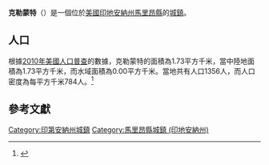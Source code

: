 {{noteTA
|G1=USState
|G2=地名
|G3=Unit
}}
{{Infobox settlement
|name            = 克勒蒙特
|native_name = Clermont
|settlement_type          = [[鎮|城鎮]]
|image_skyline            = Marion County Indiana Incorporated and Unincorporated areas Clermont Highlighted 1813492.svg
|imagesize                = 250px
|image_map                = 
|mapsize                  = 
|subdivision_type         = [[世界政區索引|國家]]
|subdivision_type1        = [[美国州份|州份]]
|subdivision_type2        = [[印地安納州行政區劃|縣]]
|subdivision_name         = [[美国|美国]]
|subdivision_name1        = [[印地安納州|印地安納州]]
|subdivision_name2        = [[馬里昂縣_(印地安納州)|馬里昂縣]]
|elevation_ft             = 833
|elevation_m              = 254
|timezone                 = [[北美东部时区|CST]]
|area_total_km2           = 1.73
|area_land_km2            = 1.73
|area_water_km2           = 0.00
|area_total_sq_mi         = 
|area_land_sq_mi          = 
|area_water_sq_mi         = 
|population_as_of         = [[2010年美國人口普查|2010]]
|population_footnotes     = 
|population_total         = 1356
|population_density_km2   = auto
|population_density_sq_mi = auto
|utc_offset               = -5
|coordinates              = {{coord|39|48|52|N|86|19|18|W|display=inline,title}}
| coor_pinpoint           = 
| coordinates_footnotes   = 
|timezone_DST             = EDT
|utc_offset_DST           = -4
|postal_code_type         = [[美國郵區編號|郵區編號]]
|postal_code              = 46234
|area_code                = {{link-en|电话区号317|Area code 317|317}}
|blank_name = [[地名信息系统|GNIS ID]]
|blank_info = 432641<ref name="GNIS">{{cite gnis|432641|Clermont}}</ref>
}}
'''克勒蒙特'''（{{lang-en|Clermont}}）是一個位於[[美國|美國]][[印地安納州|印地安納州]][[馬里昂縣_(印地安納州)|馬里昂縣]]的[[鎮|城鎮]]。

== 人口 ==
根據[[2010年美國人口普查|2010年美國人口普查]]的數據，克勒蒙特的面積為1.73平方千米，當中陸地面積為1.73平方千米，而水域面積為0.00平方千米。當地共有人口1356人，而人口密度為每平方千米784人。<ref name="GR8">{{cite web|url=http://factfinder2.census.gov|publisher=[[美国人口调查局|美国人口调查局]]|accessdate=2011-05-14|title=American FactFinder|archive-date=2013-09-11|archive-url=https://web.archive.org/web/20130911234518/http://factfinder2.census.gov/|dead-url=no}}</ref>

== 參考文獻 ==
{{reflist}}
{{馬里昂縣 (印地安納州)}}
{{Indiana-geo-stub}}
{{DEFAULTSORT:Clermont, Indiana}}
[[Category:印第安納州城鎮|Category:印第安納州城鎮]]
[[Category:馬里昂縣城鎮_(印地安納州)|Category:馬里昂縣城鎮 (印地安納州)]]
<nowiki></nowiki>